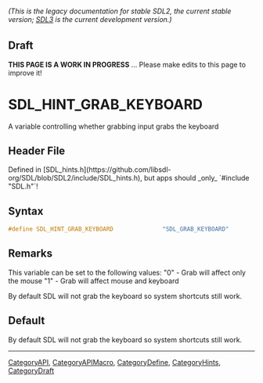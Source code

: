 ====== (This is the legacy documentation for stable SDL2, the current stable version; [https://wiki.libsdl.org/SDL3/ SDL3] is the current development version.) ======

== Draft ==

'''THIS PAGE IS A WORK IN PROGRESS''' ... Please make edits to this page to improve it!


<!-- #*^*^*^*^*See https://wiki.libsdl.org/SGEnumerations for details on editing this page*^*^*^*^* -->
= SDL_HINT_GRAB_KEYBOARD =

A variable controlling whether grabbing input grabs the keyboard

== Header File ==

Defined in [SDL_hints.h](https://github.com/libsdl-org/SDL/blob/SDL2/include/SDL_hints.h), but apps should _only_ `#include "SDL.h"`!

== Syntax ==

<syntaxhighlight lang='c'>
#define SDL_HINT_GRAB_KEYBOARD              "SDL_GRAB_KEYBOARD"</syntaxhighlight>

== Remarks ==

This variable can be set to the following values: "0" - Grab will affect
only the mouse "1" - Grab will affect mouse and keyboard

By default SDL will not grab the keyboard so system shortcuts still work.

== Default ==

By default SDL will not grab the keyboard so system shortcuts still work.

----
[[CategoryAPI]], [[CategoryAPIMacro]], [[CategoryDefine]], [[CategoryHints]], [[CategoryDraft]]
<!-- #See the Style Guide for instructions on editing the footer. -->


